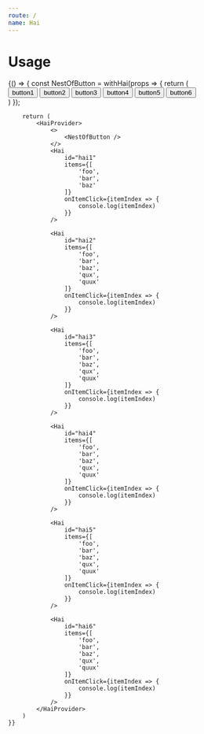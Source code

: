```yaml
---
route: /
name: Hai
---
```



# Usage

<Playground>
	{() => {
		const NestOfButton = withHai(props => {
			return (
				<div style={{width: '100%', height: '40vh', position: 'relative'}}>
					<button onClick={props.hai.open('hai1')} style={{margin: '2em'}}>button1</button>
					<button onClick={props.hai.open('hai2')} style={{margin: '1em 8em'}}>button2</button>
					<button onClick={props.hai.open('hai3')} style={{position: 'absolute', right: 0, top: 10}}>button3</button>
					<button onClick={props.hai.open('hai4')} style={{position: 'absolute', right: 30, bottom: 10}}>button4</button>
					<button onClick={props.hai.open('hai5')} style={{position: 'fixed', right: '0', top: '30'}}>button5</button>
					<button onClick={props.hai.open('hai6')} style={{position: 'fixed', right: '0', bottom: '0'}}>button6</button>
				</div>
			)
		});

		return (
			<HaiProvider>
				<>
					<NestOfButton />
				</>
				<Hai
					id="hai1"
					items={[
						'foo',
						'bar',
						'baz'
					]}
					onItemClick={itemIndex => {
						console.log(itemIndex)
					}}
				/>

				<Hai
					id="hai2"
					items={[
						'foo',
						'bar',
						'baz',
						'qux',
						'quux'
					]}
					onItemClick={itemIndex => {
						console.log(itemIndex)
					}}
				/>

				<Hai
					id="hai3"
					items={[
						'foo',
						'bar',
						'baz',
						'qux',
						'quux'
					]}
					onItemClick={itemIndex => {
						console.log(itemIndex)
					}}
				/>

				<Hai
					id="hai4"
					items={[
						'foo',
						'bar',
						'baz',
						'qux',
						'quux'
					]}
					onItemClick={itemIndex => {
						console.log(itemIndex)
					}}
				/>

				<Hai
					id="hai5"
					items={[
						'foo',
						'bar',
						'baz',
						'qux',
						'quux'
					]}
					onItemClick={itemIndex => {
						console.log(itemIndex)
					}}
				/>

				<Hai
					id="hai6"
					items={[
						'foo',
						'bar',
						'baz',
						'qux',
						'quux'
					]}
					onItemClick={itemIndex => {
						console.log(itemIndex)
					}}
				/>
			</HaiProvider>
		)
	}}
</Playground>
